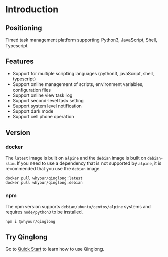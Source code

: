 # Introduction

## Positioning

Timed task management platform supporting Python3, JavaScript, Shell, Typescript

## Features

- Support for multiple scripting languages (python3, javaScript, shell, typescript)
- Support online management of scripts, environment variables, configuration files
- Support online view task log
- Support second-level task setting
- Support system level notification
- Support dark mode
- Support cell phone operation

## Version

### docker

The `latest` image is built on `alpine` and the `debian` image is built on `debian-slim`. If you need to use a dependency that is not supported by `alpine`, it is recommended that you use the `debian` image.

```bash
docker pull whyour/qinglong:latest
docker pull whyour/qinglong:debian
```

### npm

The npm version supports `debian/ubuntu/centos/alpine` systems and requires `node/python3` to be installed.

```bash
npm i @whyour/qinglong
```

## Try Qinglong

Go to [Quick Start](/guide/start/getting-started) to learn how to use Qinglong.
